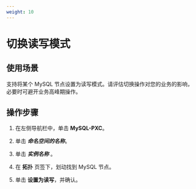 ```yaml
---
weight: 10
---
```


# 切换读写模式
## 使用场景

支持将某个 MySQL 节点设置为读写模式。请评估切换操作对您的业务的影响，必要时可避开业务高峰期操作。


## 操作步骤

1. 在左侧导航栏中，单击 **MySQL-PXC**。

2. 单击 ***命名空间的名称***。

2. 单击 ***实例名称*** 。

2. 在 **拓扑** 页签下，划动找到 MySQL 节点。

4. 单击 **设置为读写**，并确认。